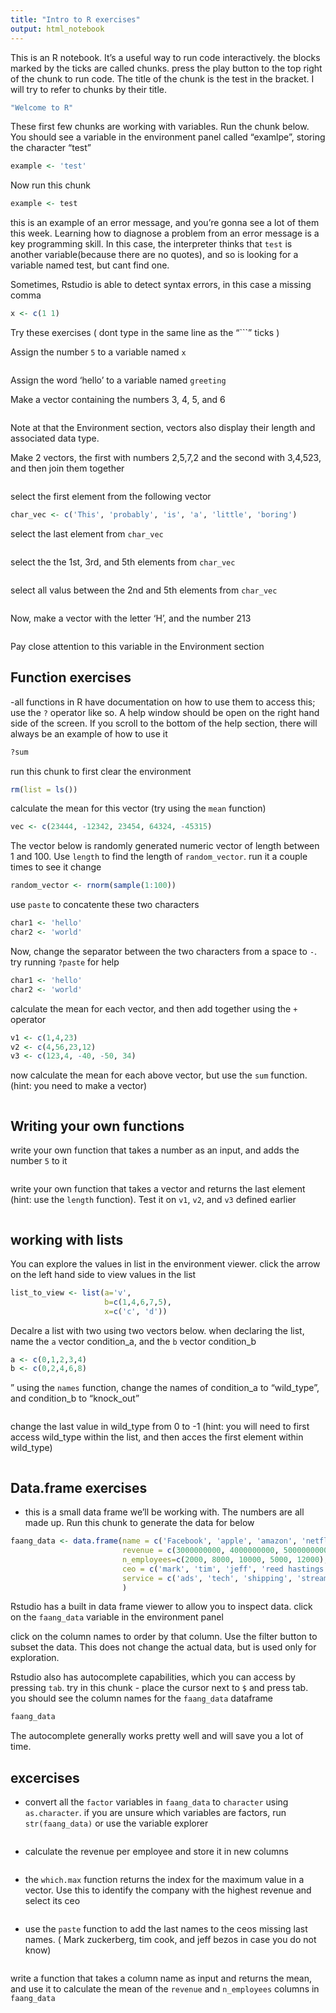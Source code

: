 ```yaml
---
title: "Intro to R exercises"
output: html_notebook
---
```


This is an R notebook. It's a useful way to run code interactively. the blocks marked by the ticks are called chunks. press the play button to the top right of the chunk to run code. The title of the chunk is the test in the bracket. I will try to refer to chunks by their title. 

```r
"Welcome to R"
```

These first few chunks are working with variables. Run the chunk below. You should see a variable in the environment panel called "examlpe", storing the character "test"

```r
example <- 'test'
```

Now run this chunk

```r
example <- test
```

this is an example of an error message, and you're gonna see a lot of them this week. Learning how to diagnose a problem from an error message is a key programming skill. In this case, the interpreter thinks that `test` is another variable(because there are no quotes), and so is looking for a variable named test, but cant find one. 

Sometimes, Rstudio is able to detect syntax errors, in this case a missing comma 
```r
x <- c(1 1)
```


Try these exercises ( dont type in the same line as the "```" ticks )

Assign the number `5` to a variable named `x`

```r


```

Assign the word 'hello' to a variable named `greeting`


Make a vector containing the numbers 3, 4, 5, and 6 

```r

```

Note at that the Environment section, vectors also display their length and associated data type.

Make 2 vectors, the first with numbers 2,5,7,2 and the second with 3,4,523, and then join them together 
```r

```


select the first element from the following vector

```r
char_vec <- c('This', 'probably', 'is', 'a', 'little', 'boring')

```

select the last element from `char_vec`

```r

```

select the the 1st, 3rd, and 5th elements from `char_vec`

```r

```

select all valus between the 2nd and 5th elements from `char_vec`

```r

```


Now, make a vector with the letter 'H', and the number 213

```r

```

Pay close attention to this variable in the Environment section

## Function exercises

-all functions in R have documentation on how to use them to access this; use the `?` operator like so. A help window should be open on the right hand side of the screen. If you scroll to the bottom of the help section, there will always be an example of how to use it 

```r
?sum
```


run this chunk to first clear the environment
```r
rm(list = ls())
```

calculate the mean for this vector (try using the `mean` function)

```r
vec <- c(23444, -12342, 23454, 64324, -45315)

```

The vector below is randomly generated numeric vector of length between 1 and 100. Use `length` to find the length of `random_vector`. run it a couple times to see it change

```r
random_vector <- rnorm(sample(1:100))
```

use `paste` to concatente these two characters 

```r
char1 <- 'hello'
char2 <- 'world'
```

Now, change the separator between the two characters from a space to `-`. try running `?paste` for help

```r
char1 <- 'hello'
char2 <- 'world'
```

calculate the mean for each vector, and then add together using  the `+` operator

```r
v1 <- c(1,4,23)
v2 <- c(4,56,23,12)
v3 <- c(123,4, -40, -50, 34)

```

now calculate the mean for each above vector, but use the `sum` function.(hint: you need to make a vector)

```r


```

## Writing your own functions 
write your own function that takes a number as an input, and adds the number `5` to it

```r

```

write your own function that takes a vector and returns the last element (hint: use the `length` function). Test it on  `v1`, `v2`, and `v3` defined earlier

```r

```

## working with lists 

You can explore the values in list in the environment viewer. click the arrow on the left hand side to view values in the list

```r
list_to_view <- list(a='v', 
                     b=c(1,4,6,7,5), 
                     x=c('c', 'd'))
```

Decalre a list with two using two vectors below. when declaring the list, name the `a` vector condition_a, and the `b` vector condition_b

```r
a <- c(0,1,2,3,4)
b <- c(0,2,4,6,8)

```
"
using the `names` function, change the names of condition_a to "wild_type", and condition_b to "knock_out"

```r

```


change the last value in wild_type from 0 to -1 (hint: you will need to first access wild_type within the list, and then acces the first element within wild_type)

```r

```


## Data.frame exercises

- this is a small data frame we'll be working with. The numbers are all made up. Run this chunk to generate the data for below

```r
faang_data <- data.frame(name = c('Facebook', 'apple', 'amazon', 'netflix', 'google'), 
                         revenue = c(3000000000, 4000000000, 5000000000, 3000000000, 3000000000),
                         n_employees=c(2000, 8000, 10000, 5000, 12000),
                         ceo = c('mark', 'tim', 'jeff', 'reed hastings', 'sundar pichai' ),
                         service = c('ads', 'tech', 'shipping', 'streaming', 'ads')
                         )


```

Rstudio has a built in data frame viewer to allow you to inspect data. click on the `faang_data` variable in the environment panel 

click on the column names to order by that column. Use the filter button to subset the data. This does not change the actual data, but is used only for exploration.

Rstudio also has autocomplete capabilities, which you can access by pressing `tab`. try in this chunk - place the cursor next to `$` and press tab. you should see the column names for the `faang_data` dataframe 

```r
faang_data
```

The autocomplete generally works pretty well and will save you a lot of time.

## excercises

- convert all the `factor` variables in `faang_data` to `character` using `as.character`. if you are unsure which variables are factors, run `str(faang_data)`  or use the variable explorer

```r



```

- calculate the revenue per employee and store it in new columns

```r

```

- the `which.max` function returns the index for the maximum value in a vector. Use this to identify the company with the highest revenue and select its ceo

```r

```

- use the `paste` function to add the last names to the ceos missing last names. ( Mark zuckerberg, tim cook, and jeff bezos in case you do not know)

```r

```

write a function that takes a column name as input and returns the mean, and use it to calculate the mean of the `revenue` and `n_employees` columns in `faang_data`

```r

```



